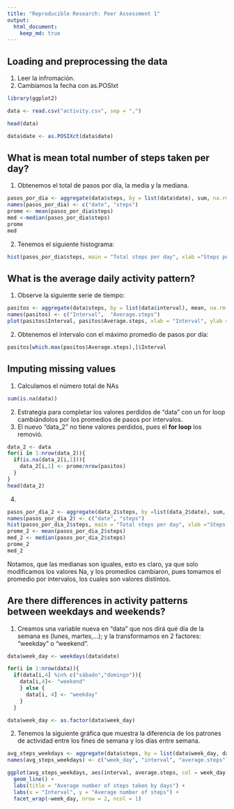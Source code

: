 ```yaml
---
title: "Reproducible Research: Peer Assessment 1"
output: 
  html_document:
    keep_md: true
---
```



## Loading and preprocessing the data
1. Leer la infromación.
2. Cambiamos la fecha con as.POSIxt
```r
library(ggplot2)

data <- read.csv("activity.csv", sep = ",")

head(data)

data$date <- as.POSIXct(data$date)


```
## What is mean total number of steps taken per day?

1. Obtenemos el total de pasos por día, la media y la mediana.
```r
pasos_por_dia <- aggregate(data$steps, by = list(data$date), sum, na.rm = T )
names(pasos_por_dia) <- c("date", "steps")
prome <- mean(pasos_por_dia$steps)
med <-median(pasos_por_dia$steps)
prome
med


```
2. Tenemos el siguiente histograma:
```r

hist(pasos_por_dia$steps, main = "Total steps per day", xlab ="Steps per day", ylab = "Frequency (days)",  col = "red")

```


## What is the average daily activity pattern?

1. Observe la siguiente serie de tiempo:
```r
pasitos <- aggregate(data$steps, by = list(data$interval), mean, na.rm = T)
names(pasitos) <- c("Interval",  "Average.steps")
plot(pasitos$Interval, pasitos$Average.steps, xlab = "Interval", ylab = "Average steps", type = "l", col = "red")

```

2. Obtenemos el intervalo con el máximo promedio de pasos por día:
```r
pasitos[which.max(pasitos$Average.steps),]$Interval


```



## Imputing missing values
1. Calculamos el número total de NAs
```r
sum(is.na(data))
```
2. Estrategia para completar los valores perdidos de "data" con un for loop cambiándolos por los promedios de pasos por intervalos.
3. El nuevo "data_2" no tiene valores perdidos, pues el **for loop** los removió.
```r
data_2 <- data
for(i in 1:nrow(data_2)){
  if(is.na(data_2[i,1])){
    data_2[i,1] <- prome/nrow(pasitos)
  }
}
head(data_2)

```
4. 
```r
pasos_por_dia_2 <- aggregate(data_2$steps, by =list(data_2$date), sum, na.rm = T)
names(pasos_por_dia_2) <- c("date", "steps")
hist(pasos_por_dia_2$steps, main = "Total steps per day", xlab ="Steps per day", ylab = "Frequency (days)",  col = "blue")
prome_2 <- mean(pasos_por_dia_2$steps)
med_2 <- median(pasos_por_dia_2$steps)
prome_2
med_2


```
Notamos, que las medianas son iguales, esto es claro, ya que solo modificamos los valores Na, y los promedios cambiaron, pues tomamos el promedio por intervalos, los cuales son valores distintos.

## Are there differences in activity patterns between weekdays and weekends?
1. Creamos una variable nueva en "data" que nos dirá qué día de la semana es (lunes, martes,...); y la transformamos en 2 factores: "weekday" o "weekend".

```r

data$week_day <- weekdays(data$date)

for(i in 1:nrow(data)){
  if(data[i,4] %in% c("sábado","domingo")){
    data[i,4]<- "weekend"
    } else {
      data[i, 4] <- "weekday"
    }
  }

data$week_day <- as.factor(data$week_day)

```
2. Tenemos la siguiente gráfica que muestra la diferencia de los patrones de actividad entre los fines de semana y los días entre semana.

```r
avg_steps_weekdays <- aggregate(data$steps, by = list(data$week_day, data$interval), mean, na.rm = T)
names(avg_steps_weekdays) <- c("week_day", "interval", "average.steps")

ggplot(avg_steps_weekdays, aes(interval, average.steps, col = week_day )) +
  geom_line() +
  labs(title = "Average number of steps taken by days") +
  labs(x = "Interval", y = "Average number of steps") +
  facet_wrap(~week_day, nrow = 2, ncol = 1)

  


```



